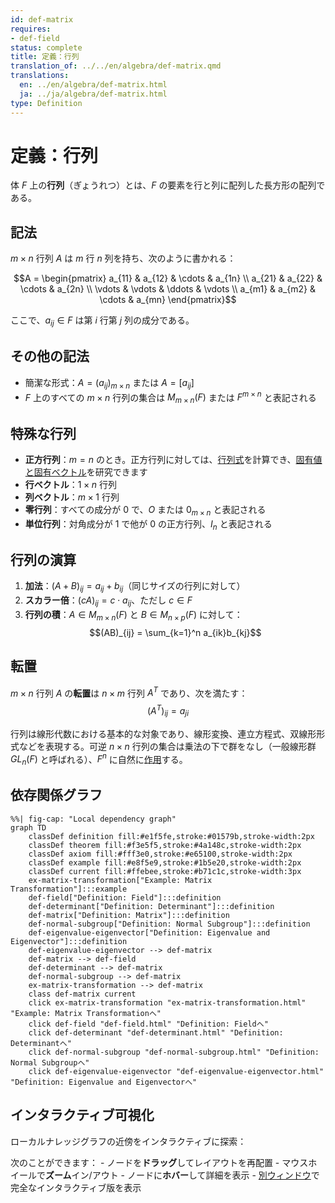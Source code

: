```yaml
---
id: def-matrix
requires:
- def-field
status: complete
title: 定義：行列
translation_of: ../../en/algebra/def-matrix.qmd
translations:
  en: ../en/algebra/def-matrix.html
  ja: ../ja/algebra/def-matrix.html
type: Definition
---
```


# 定義：行列 {#def-matrix}

体 $F$ 上の**行列**（ぎょうれつ）とは、$F$ の要素を行と列に配列した長方形の配列である。

## 記法

$m \times n$ 行列 $A$ は $m$ 行 $n$ 列を持ち、次のように書かれる：

$$A = \begin{pmatrix}
a_{11} & a_{12} & \cdots & a_{1n} \\
a_{21} & a_{22} & \cdots & a_{2n} \\
\vdots & \vdots & \ddots & \vdots \\
a_{m1} & a_{m2} & \cdots & a_{mn}
\end{pmatrix}$$

ここで、$a_{ij} \in F$ は第 $i$ 行第 $j$ 列の成分である。

## その他の記法

- 簡潔な形式：$A = (a_{ij})_{m \times n}$ または $A = [a_{ij}]$
- $F$ 上のすべての $m \times n$ 行列の集合は $M_{m \times n}(F)$ または $F^{m \times n}$ と表記される

## 特殊な行列

- **正方行列**：$m = n$ のとき。正方行列に対しては、[行列式](def-determinant.qmd)を計算でき、[固有値と固有ベクトル](def-eigenvalue-eigenvector.qmd)を研究できます
- **行ベクトル**：$1 \times n$ 行列
- **列ベクトル**：$m \times 1$ 行列
- **零行列**：すべての成分が 0 で、$O$ または $0_{m \times n}$ と表記される
- **単位行列**：対角成分が 1 で他が 0 の正方行列、$I_n$ と表記される

## 行列の演算

1. **加法**：$(A + B)_{ij} = a_{ij} + b_{ij}$（同じサイズの行列に対して）
2. **スカラー倍**：$(cA)_{ij} = c \cdot a_{ij}$、ただし $c \in F$
3. **行列の積**：$A \in M_{m \times n}(F)$ と $B \in M_{n \times p}(F)$ に対して：
   $$(AB)_{ij} = \sum_{k=1}^n a_{ik}b_{kj}$$

## 転置

$m \times n$ 行列 $A$ の**転置**は $n \times m$ 行列 $A^T$ であり、次を満たす：
$$(A^T)_{ij} = a_{ji}$$

行列は線形代数における基本的な対象であり、線形変換、連立方程式、双線形形式などを表現する。可逆 $n \times n$ 行列の集合は乗法の下で群をなし（一般線形群 $GL_n(F)$ と呼ばれる）、$F^n$ に自然に[作用](def-group-action.qmd)する。

## 依存関係グラフ

```mermaid
%%| fig-cap: "Local dependency graph"
graph TD
    classDef definition fill:#e1f5fe,stroke:#01579b,stroke-width:2px
    classDef theorem fill:#f3e5f5,stroke:#4a148c,stroke-width:2px
    classDef axiom fill:#fff3e0,stroke:#e65100,stroke-width:2px
    classDef example fill:#e8f5e9,stroke:#1b5e20,stroke-width:2px
    classDef current fill:#ffebee,stroke:#b71c1c,stroke-width:3px
    ex-matrix-transformation["Example: Matrix Transformation"]:::example
    def-field["Definition: Field"]:::definition
    def-determinant["Definition: Determinant"]:::definition
    def-matrix["Definition: Matrix"]:::definition
    def-normal-subgroup["Definition: Normal Subgroup"]:::definition
    def-eigenvalue-eigenvector["Definition: Eigenvalue and Eigenvector"]:::definition
    def-eigenvalue-eigenvector --> def-matrix
    def-matrix --> def-field
    def-determinant --> def-matrix
    def-normal-subgroup --> def-matrix
    ex-matrix-transformation --> def-matrix
    class def-matrix current
    click ex-matrix-transformation "ex-matrix-transformation.html" "Example: Matrix Transformationへ"
    click def-field "def-field.html" "Definition: Fieldへ"
    click def-determinant "def-determinant.html" "Definition: Determinantへ"
    click def-normal-subgroup "def-normal-subgroup.html" "Definition: Normal Subgroupへ"
    click def-eigenvalue-eigenvector "def-eigenvalue-eigenvector.html" "Definition: Eigenvalue and Eigenvectorへ"
```

## インタラクティブ可視化

ローカルナレッジグラフの近傍をインタラクティブに探索：

::: {.graph-viz data-id="def-matrix" data-width="700" data-height="500"}
:::

次のことができます：
- ノードを**ドラッグ**してレイアウトを再配置
- マウスホイールで**ズーム**イン/アウト
- ノードに**ホバー**して詳細を表示
- [別ウィンドウ](../../output/interactive/def-matrix.html){target="_blank"}で完全なインタラクティブ版を表示
